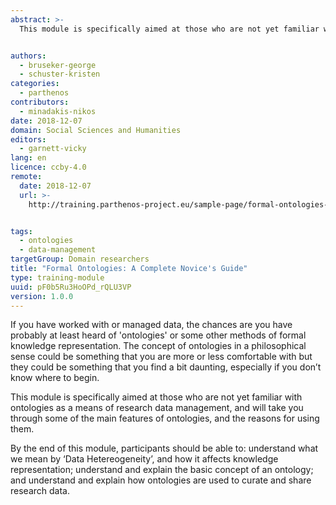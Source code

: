 ```yaml
---
abstract: >-
  This module is specifically aimed at those who are not yet familiar with ontologies as a means of research data management, and will take you through some of the main features of ontologies, and the reasons for using them.


authors:
  - bruseker-george
  - schuster-kristen
categories:
  - parthenos
contributors:
  - minadakis-nikos
date: 2018-12-07
domain: Social Sciences and Humanities
editors:
  - garnett-vicky
lang: en
licence: ccby-4.0
remote:
  date: 2018-12-07
  url: >-
    http://training.parthenos-project.eu/sample-page/formal-ontologies-a-complete-novices-guide/


tags:
  - ontologies
  - data-management
targetGroup: Domain researchers
title: "Formal Ontologies: A Complete Novice's Guide"
type: training-module
uuid: pF0b5Ru3HoOPd_rQLU3VP
version: 1.0.0
---
```


If you have worked with or managed data, the chances are you have probably at least heard of 'ontologies' or some other methods of formal knowledge representation. The concept of ontologies in a philosophical sense could be something that you are more or less comfortable with but they could be something that you find a bit daunting, especially if you don’t know where to begin.

This module is specifically aimed at those who are not yet familiar with ontologies as a means of research data management, and will take you through some of the main features of ontologies, and the reasons for using them.

By the end of this module, participants should be able to: understand what we mean by ‘Data Hetereogeneity’, and how it affects knowledge representation; understand and explain the basic concept of an ontology; and understand and explain how ontologies are used to curate and share research data.

<ExternalResource
  title="Interested in learning more?"
  subtitle="Check out Formal Ontologies: A Complete Novice’s Guide on PARTHENOS"
  url="http://training.parthenos-project.eu/sample-page/formal-ontologies-a-complete-novices-guide/"
/>
